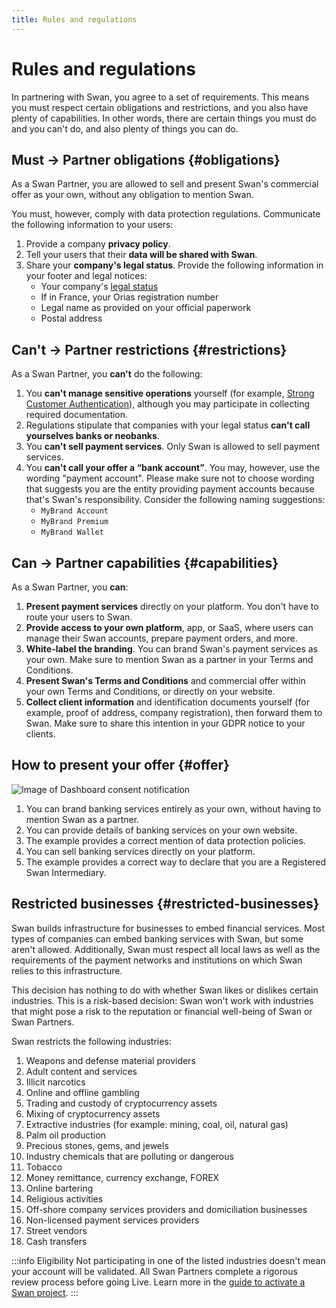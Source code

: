 ```yaml
---
title: Rules and regulations
---
```


# Rules and regulations

In partnering with Swan, you agree to a set of requirements.
This means you must respect certain obligations and restrictions, and you also have plenty of capabilities.
In other words, there are certain things you must do and you can't do, and also plenty of things you can do.

## Must → Partner obligations {#obligations}

As a Swan Partner, you are allowed to sell and present Swan's commercial offer as your own, without any obligation to mention Swan.

You must, however, comply with data protection regulations.
Communicate the following information to your users:

1. Provide a company **privacy policy**.
1. Tell your users that their **data will be shared with Swan**.
1. Share your **company's legal status**. Provide the following information in your footer and legal notices:
    - Your company's [legal status](../index.mdx#legal-status)
    - If in France, your Orias registration number 
    - Legal name as provided on your official paperwork
    - Postal address

## Can't → Partner restrictions {#restrictions}

As a Swan Partner, you **can't** do the following:

1. You **can't manage sensitive operations** yourself (for example, [Strong Customer Authentication](../../topics/users/consent/index.mdx#sca)), although you may participate in collecting required documentation.
1. Regulations stipulate that companies with your legal status **can't call yourselves banks or neobanks**.
1. You **can't sell payment services**. Only Swan is allowed to sell payment services.
1. You **can't call your offer a “bank account”**. You may, however, use the wording "payment account". Please make sure not to choose wording that suggests you are the entity providing payment accounts because that's Swan's responsibility. Consider the following naming suggestions:
    - `MyBrand Account`
    - `MyBrand Premium`
    - `MyBrand Wallet`

## Can → Partner capabilities {#capabilities}

As a Swan Partner, you **can**:

1. **Present payment services** directly on your platform. You don't have to route your users to Swan.
1. **Provide access to your own platform**, app, or SaaS, where users can manage their Swan accounts, prepare payment orders, and more.
1. **White-label the branding**. You can brand Swan's payment services as your own. Make sure to mention Swan as a partner in your Terms and Conditions.
1. **Present Swan's Terms and Conditions** and commercial offer within your own Terms and Conditions, or directly on your website.
1. **Collect client information** and identification documents yourself (for example, proof of address, company registration), then forward them to Swan. Make sure to share this intention in your GDPR notice to your clients.

## How to present your offer {#offer}

![Image of Dashboard consent notification](../../images/partnership/offer-example.png)

1. You can brand banking services entirely as your own, without having to mention Swan as a partner.
1. You can provide details of banking services on your own website.
1. The example provides a correct mention of data protection policies.
1. You can sell banking services directly on your platform.
1. The example provides a correct way to declare that you are a Registered Swan Intermediary.

## Restricted businesses {#restricted-businesses}

Swan builds infrastructure for businesses to embed financial services.
Most types of companies can embed banking services with Swan, but some aren't allowed.
Additionally, Swan must respect all local laws as well as the requirements of the payment networks and institutions on which Swan relies to this infrastructure.

This decision has nothing to do with whether Swan likes or dislikes certain industries.
This is a risk-based decision: Swan won't work with industries that might pose a risk to the reputation or financial well-being of Swan or Swan Partners.

Swan restricts the following industries:

1. Weapons and defense material providers
1. Adult content and services
1. Illicit narcotics
1. Online and offline gambling
1. Trading and custody of cryptocurrency assets
1. Mixing of cryptocurrency assets
1. Extractive industries (for example: mining, coal, oil, natural gas)
1. Palm oil production
1. Precious stones, gems, and jewels
1. Industry chemicals that are polluting or dangerous
1. Tobacco
1. Money remittance, currency exchange, FOREX
1. Online bartering
1. Religious activities
1. Off-shore company services providers and domiciliation businesses
1. Non-licensed payment services providers
1. Street vendors
1. Cash transfers

:::info Eligibility
Not participating in one of the listed industries doesn't mean your account will be validated.
All Swan Partners complete a rigorous review process before going Live.
Learn more in the [guide to activate a Swan project](../../topics/projects/guide-activate.mdx).
:::
